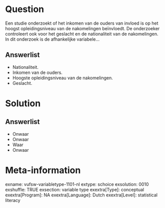 Question
========
Een studie onderzoekt of het inkomen van de ouders van invloed is op het hoogst opleidingsniveau van de nakomelingen beïnvloedt. De onderzoeker controleert ook voor het geslacht en de nationaliteit van de nakomelingen. In dit onderzoek is de afhankelijke variabele...

Answerlist
----------
* Nationaliteit.
* Inkomen van de ouders.
* Hoogste opleidingsniveau van de nakomelingen.
* Geslacht.

Solution
========

Answerlist
----------
* Onwaar
* Onwaar
* Waar
* Onwaar

Meta-information
================
exname: vufsw-variabletype-1101-nl
extype: schoice
exsolution: 0010
exshuffle: TRUE
exsection: variable type
exextra[Type]: conceptual
exextra[Program]: NA
exextra[Language]: Dutch
exextra[Level]: statistical literacy

